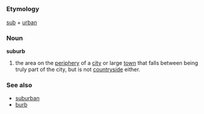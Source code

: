 =={{en}}==
===Etymology===
[[sub]] + [[urban]]
===Noun===
'''suburb'''
#the area on the [[periphery]] of a [[city]] or large [[town]] that falls between being truly part of the city, but is not [[countryside]] either.

===See also===
*[[suburban]]
*[[burb]]